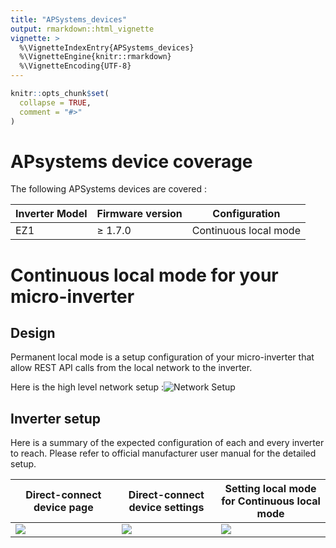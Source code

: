 ```yaml
---
title: "APSystems_devices"
output: rmarkdown::html_vignette
vignette: >
  %\VignetteIndexEntry{APSystems_devices}
  %\VignetteEngine{knitr::rmarkdown}
  %\VignetteEncoding{UTF-8}
---
```


```r
knitr::opts_chunk$set(
  collapse = TRUE,
  comment = "#>"
)
```

# APsystems device coverage

The following APSystems devices are covered :

| Inverter Model | Firmware version | Configuration         |
|----------------|------------------|-----------------------|
| EZ1            | ≥ 1.7.0          | Continuous local mode |

# Continuous local mode for your micro-inverter

## Design

Permanent local mode is a setup configuration of your micro-inverter that allow REST API calls from the local network to the inverter.

Here is the high level network setup :![Network Setup](images/network_setup.png)

## Inverter setup

Here is a summary of the expected configuration of each and every inverter to reach. Please refer to official manufacturer user manual for the detailed setup.

| Direct-connect device page                 | Direct-connect device settings          | Setting local mode for Continuous local mode |
|------------------------|-----------------------|-------------------------|
| ![](images/Direct_connect_device_page.png) | ![](images/Direct_connect_settings.png) | ![](images/Settings_local_mode.png)          |
